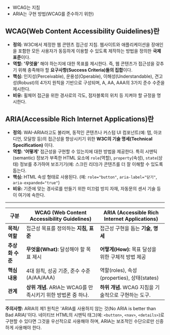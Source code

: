 - WCAG는 지침
- ARIA는 구현 방법(WCAG를 준수하기 위한)

## WCAG(Web Content Accessibility Guidelines)란
- **정의:** W3C에서 제정한 웹 콘텐츠 접근성 지침. 웹사이트와 애플리케이션을 장애인을 포함한 모든 사용자가 동등하게 이용할 수 있도록 제작하는 방법을 정의한 **국제 표준**이다.
- **역할:** **'무엇을'** 해야 하는지에 대한 목표를 제시한다. 즉, 웹 콘텐츠가 접근성을 갖추기 위해 충족해야 할 **요구사항(Success Criteria)들의 집합**이다.
- **핵심:** 인지성(Perceivable), 운용성(Operable), 이해성(Understandable), 견고성(Robust)의 4가지 원칙을 기반으로 구성되며, A, AA, AAA의 3가지 준수 수준을 제시한다.
- **비유:** 휠체어 접근을 위한 경사로의 각도, 점자블록의 위치 등 지켜야 할 규정을 명시한다.

## ARIA(Accessible Rich Internet Applications)란

- **정의:** WAI-ARIA라고도 불리며, 동적인 콘텐츠나 커스텀 UI 컴포넌트(예: 탭, 아코디언, 모달창 등)의 접근성을 향상시키기 위한 **W3C의 기술 명세(Technical Specification)** 이다.
- **역할:** **'어떻게'** 접근성을 구현할 수 있는지에 대한 방법을 제공한다. 특히 시맨틱(semantic) 정보가 부족한 HTML 요소에 `role`(역할), `property`(속성), `state`(상태) 정보를 추가하여 보조기기(예: 스크린 리더)가 콘텐츠를 더 잘 이해할 수 있도록 돕는다.
- **핵심:** HTML 속성 형태로 사용된다. (예: `role="button"`, `aria-label="닫기"`, `aria-expanded="true"`)
- **비유:** 기준에 맞는 경사로를 만들기 위한 미끄럼 방지 자재, 자동문의 센서 기술 등이 여기에 속한다.

---

|구분|WCAG (Web Content Accessibility Guidelines)|ARIA (Accessible Rich Internet Applications)|
|---|---|---|
|**목적/역할**|접근성 목표를 정의하는 **지침, 표준**|접근성 구현을 돕는 **기술, 명세**|
|**추상화 수준**|**무엇을(What):** 달성해야 할 목표 제시|**어떻게(How):** 목표 달성을 위한 구체적 방법 제공|
|**핵심 내용**|4대 원칙, 성공 기준, 준수 수준 (A/AA/AAA)|역할(roles), 속성(properties), 상태(states)|
|**관계**|**상위 개념.** ARIA는 WCAG를 만족시키기 위한 방법론 중 하나.|**하위 개념.** WCAG 지침을 기술적으로 구현하는 도구.|

**주의사항:** ARIA의 제1 원칙은 'ARIA를 사용하지 않는 것(No ARIA is better than Bad ARIA)'이다. 네이티브 HTML의 시맨틱 태그(예: `<button>`, `<nav>`, `<details>`)로 구현할 수 있다면 그것을 우선적으로 사용해야 하며, ARIA는 보조적인 수단으로만 신중하게 사용해야 한다.